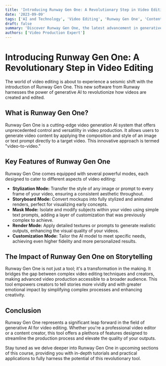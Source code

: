 ```yaml
---
title: 'Introducing Runway Gen One: A Revolutionary Step in Video Editing'
date: '2023-09-09'
tags: ['AI and Technology', 'Video Editing', 'Runway Gen One', 'Content Creation']
draft: false
summary: 'Discover Runway Gen One, the latest advancement in generative AI technology for video editing. Learn how this tool can transform your video production with its powerful new features.'
authors: ['Video Production Expert']
---
```


# Introducing Runway Gen One: A Revolutionary Step in Video Editing

The world of video editing is about to experience a seismic shift with the introduction of Runway Gen One. This new software from Runway harnesses the power of generative AI to revolutionize how videos are created and edited.

## What is Runway Gen One?

Runway Gen One is a cutting-edge video generation AI system that offers unprecedented control and versatility in video production. It allows users to generate video content by applying the composition and style of an image or text prompt directly to a target video. This innovative approach is termed "video-to-video."

## Key Features of Runway Gen One

Runway Gen One comes equipped with several powerful modes, each designed to cater to different aspects of video editing:

- **Stylization Mode:** Transfer the style of any image or prompt to every frame of your video, ensuring a consistent aesthetic throughout.
- **Storyboard Mode:** Convert mockups into fully stylized and animated renders, perfect for visualizing early concepts.
- **Mask Mode:** Isolate and modify subjects within your video using simple text prompts, adding a layer of customization that was previously complex to achieve.
- **Render Mode:** Apply detailed textures or prompts to generate realistic outputs, enhancing the visual quality of your videos.
- **Customization Mode:** Tailor the AI model to meet specific needs, achieving even higher fidelity and more personalized results.

## The Impact of Runway Gen One on Storytelling

Runway Gen One is not just a tool; it's a transformation in the making. It bridges the gap between complex video editing techniques and creators, making advanced video production accessible to a broader audience. This tool empowers creators to tell stories more vividly and with greater emotional impact by simplifying complex processes and enhancing creativity.

## Conclusion

Runway Gen One represents a significant leap forward in the field of generative AI for video editing. Whether you're a professional video editor or a content creator, this tool offers a plethora of features designed to streamline the production process and elevate the quality of your outputs.

Stay tuned as we delve deeper into Runway Gen One in upcoming sections of this course, providing you with in-depth tutorials and practical applications to fully harness the potential of this revolutionary tool.

